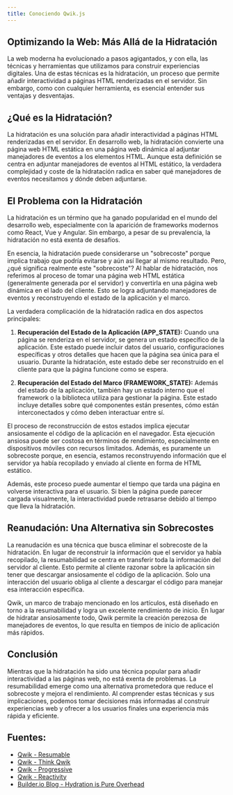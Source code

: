 ```yaml
---
title: Conociendo Qwik.js
---
```

<div class="flex-grow m-[0_auto] max-w-4xl px-6 sm:px-4 ">
<article class="prose lg:prose-xl prose-stone dark:prose-invert">

# Optimizando la Web: Más Allá de la Hidratación

La web moderna ha evolucionado a pasos agigantados, y con ella, las técnicas y herramientas que utilizamos para construir experiencias digitales. Una de estas técnicas es la hidratación, un proceso que permite añadir interactividad a páginas HTML renderizadas en el servidor. Sin embargo, como con cualquier herramienta, es esencial entender sus ventajas y desventajas.

## ¿Qué es la Hidratación?

La hidratación es una solución para añadir interactividad a páginas HTML renderizadas en el servidor. En desarrollo web, la hidratación convierte una página web HTML estática en una página web dinámica al adjuntar manejadores de eventos a los elementos HTML. Aunque esta definición se centra en adjuntar manejadores de eventos al HTML estático, la verdadera complejidad y coste de la hidratación radica en saber qué manejadores de eventos necesitamos y dónde deben adjuntarse.

## El Problema con la Hidratación

La hidratación es un término que ha ganado popularidad en el mundo del desarrollo web, especialmente con la aparición de frameworks modernos como React, Vue y Angular. Sin embargo, a pesar de su prevalencia, la hidratación no está exenta de desafíos.

En esencia, la hidratación puede considerarse un "sobrecoste" porque implica trabajo que podría evitarse y aún así llegar al mismo resultado. Pero, ¿qué significa realmente este "sobrecoste"? Al hablar de hidratación, nos referimos al proceso de tomar una página web HTML estática (generalmente generada por el servidor) y convertirla en una página web dinámica en el lado del cliente. Esto se logra adjuntando manejadores de eventos y reconstruyendo el estado de la aplicación y el marco.

La verdadera complicación de la hidratación radica en dos aspectos principales:

1. **Recuperación del Estado de la Aplicación (APP_STATE):** Cuando una página se renderiza en el servidor, se genera un estado específico de la aplicación. Este estado puede incluir datos del usuario, configuraciones específicas y otros detalles que hacen que la página sea única para el usuario. Durante la hidratación, este estado debe ser reconstruido en el cliente para que la página funcione como se espera.

2. **Recuperación del Estado del Marco (FRAMEWORK_STATE):** Además del estado de la aplicación, también hay un estado interno que el framework o la biblioteca utiliza para gestionar la página. Este estado incluye detalles sobre qué componentes están presentes, cómo están interconectados y cómo deben interactuar entre sí.

El proceso de reconstrucción de estos estados implica ejecutar ansiosamente el código de la aplicación en el navegador. Esta ejecución ansiosa puede ser costosa en términos de rendimiento, especialmente en dispositivos móviles con recursos limitados. Además, es puramente un sobrecoste porque, en esencia, estamos reconstruyendo información que el servidor ya había recopilado y enviado al cliente en forma de HTML estático.

Además, este proceso puede aumentar el tiempo que tarda una página en volverse interactiva para el usuario. Si bien la página puede parecer cargada visualmente, la interactividad puede retrasarse debido al tiempo que lleva la hidratación.

## Reanudación: Una Alternativa sin Sobrecostes

La reanudación es una técnica que busca eliminar el sobrecoste de la hidratación. En lugar de reconstruir la información que el servidor ya había recopilado, la resumabilidad se centra en transferir toda la información del servidor al cliente. Esto permite al cliente razonar sobre la aplicación sin tener que descargar ansiosamente el código de la aplicación. Solo una interacción del usuario obliga al cliente a descargar el código para manejar esa interacción específica.

Qwik, un marco de trabajo mencionado en los artículos, está diseñado en torno a la resumabilidad y logra un excelente rendimiento de inicio. En lugar de hidratar ansiosamente todo, Qwik permite la creación perezosa de manejadores de eventos, lo que resulta en tiempos de inicio de aplicación más rápidos.

## Conclusión

Mientras que la hidratación ha sido una técnica popular para añadir interactividad a las páginas web, no está exenta de problemas. La resumabilidad emerge como una alternativa prometedora que reduce el sobrecoste y mejora el rendimiento. Al comprender estas técnicas y sus implicaciones, podemos tomar decisiones más informadas al construir experiencias web y ofrecer a los usuarios finales una experiencia más rápida y eficiente.

## Fuentes:

- [Qwik - Resumable](https://qwik.builder.io/docs/concepts/resumable/)
- [Qwik - Think Qwik](https://qwik.builder.io/docs/concepts/think-qwik/)
- [Qwik - Progressive](https://qwik.builder.io/docs/concepts/progressive/)
- [Qwik - Reactivity](https://qwik.builder.io/docs/concepts/reactivity/)
- [Builder.io Blog - Hydration is Pure Overhead](https://www.builder.io/blog/hydration-is-pure-overhead)
</article>
</div>